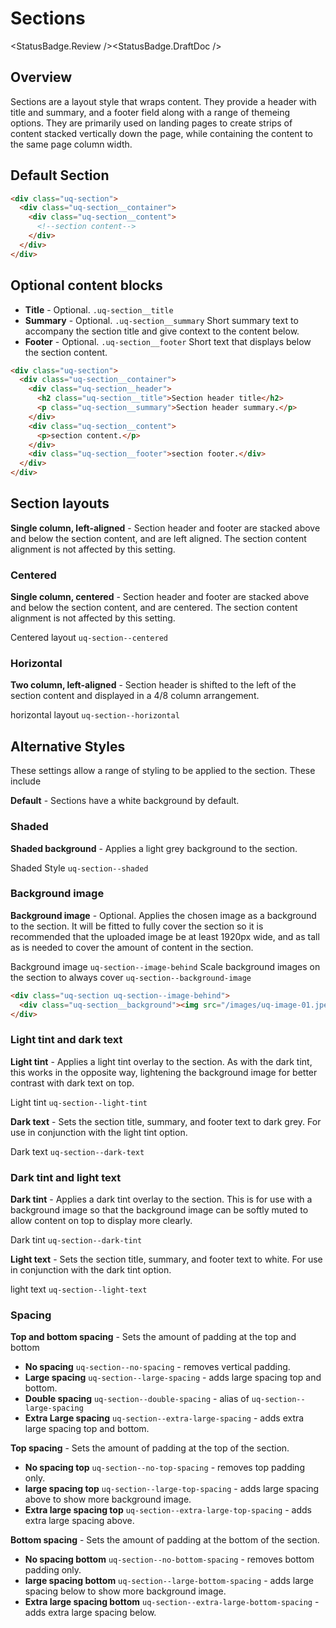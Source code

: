 
# Sections

<StatusBadge.Review /><StatusBadge.DraftDoc />

## Overview

Sections are a layout style that wraps content. They provide a header with title and summary, and a footer field along with a range of themeing options. They are primarily used on landing pages to create strips of content stacked vertically down the page, while containing the content to the same page column width.

<Canvas withSource="none">
  <Story id="layout-sections--sections-basic" />
</Canvas>

## Default Section

```html
<div class="uq-section">
  <div class="uq-section__container">
    <div class="uq-section__content">
      <!--section content-->
    </div>
  </div>
</div>
```

## Optional content blocks

- **Title** - Optional. `.uq-section__title`
- **Summary** - Optional. `.uq-section__summary` Short summary text to accompany the section title and give context to the content below.
- **Footer** - Optional. `.uq-section__footer` Short text that displays below the section content.

```html
<div class="uq-section">
  <div class="uq-section__container">
    <div class="uq-section__header">
      <h2 class="uq-section__title">Section header title</h2>
      <p class="uq-section__summary">Section header summary.</p>
    </div>
    <div class="uq-section__content">
      <p>section content.</p>
    </div>
    <div class="uq-section__footer">section footer.</div>
  </div>
</div>
```
## Section layouts

**Single column, left-aligned** - Section header and footer are stacked above and below the section content, and are left aligned. The section content alignment is not affected by this setting.

### Centered

**Single column, centered** - Section header and footer are stacked above and below the section content, and are centered. The section content alignment is not affected by this setting.

Centered layout `uq-section--centered`

<Canvas withSource="none">
  <Story id="layout-sections--sections-centered" />
</Canvas>

### Horizontal

**Two column, left-aligned** - Section header is shifted to the left of the section content and displayed in a 4/8 column arrangement.

horizontal layout `uq-section--horizontal` 

<Canvas withSource="none">
  <Story id="layout-sections--sections-horizontal" />
</Canvas>

## Alternative Styles
These settings allow a range of styling to be applied to the section. These include

**Default** - Sections have a white background by default.

### Shaded

**Shaded background** - Applies a light grey background to the section.

Shaded Style `uq-section--shaded` 

<Canvas withSource="none">
  <Story id="layout-sections--sections-shaded" />
</Canvas>

### Background image

**Background image** - Optional. Applies the chosen image as a background to the section. It will be fitted to fully cover the section so it is recommended that the uploaded image be at least 1920px wide, and as tall as is needed to cover the amount of content in the section.

Background image `uq-section--image-behind`
Scale background images on the section to always cover `uq-section--background-image`

<Canvas withSource="none">
  <Story id="layout-sections--sections-background" />
</Canvas>

```html
<div class="uq-section uq-section--image-behind">
  <div class="uq-section__background"><img src="/images/uq-image-01.jpeg" /></div>
</div>
```

### Light tint and dark text

**Light tint** - Applies a light tint overlay to the section. As with the dark tint, this works in the opposite way, lightening the background image for better contrast with dark text on top.

Light tint `uq-section--light-tint` 

**Dark text** - Sets the section title, summary, and footer text to dark grey. For use in conjunction with the light tint option.

Dark text `uq-section--dark-text`

<Canvas withSource="none">
  <Story id="layout-sections--sections-light-tint" />
</Canvas>

### Dark tint and light text

**Dark tint** - Applies a dark tint overlay to the section. This is for use with a background image so that the background image can be softly muted to allow content on top to display more clearly.

Dark tint `uq-section--dark-tint` 

**Light text** - Sets the section title, summary, and footer text to white. For use in conjunction with the dark tint option.

light text `uq-section--light-text`

<Canvas withSource="none">
  <Story id="layout-sections--sections-dark-tint" />
</Canvas>

### Spacing

**Top and bottom spacing** - Sets the amount of padding at the top and bottom
- **No spacing** `uq-section--no-spacing` - removes vertical padding.
- **Large spacing** `uq-section--large-spacing` - adds large spacing top and bottom.
- **Double spacing** `uq-section--double-spacing` - alias of `uq-section--large-spacing`
- **Extra Large spacing** `uq-section--extra-large-spacing` - adds extra large spacing top and bottom.

**Top spacing** - Sets the amount of padding at the top of the section.
- **No spacing top** `uq-section--no-top-spacing` - removes top padding only.
- **large spacing top** `uq-section--large-top-spacing` - adds large spacing above to show more background image.
- **Extra large spacing top** `uq-section--extra-large-top-spacing` - adds extra large spacing above.

**Bottom spacing** - Sets the amount of padding at the bottom of the section.
- **No spacing bottom** `uq-section--no-bottom-spacing` - removes bottom padding only.
- **large spacing bottom** `uq-section--large-bottom-spacing` - adds large spacing below to show more background image.
- **Extra large spacing bottom** `uq-section--extra-large-bottom-spacing` - adds extra large spacing below.
